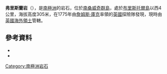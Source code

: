 {{coord|59|3|S|26|44|W|source:GNIS|display=inline,title}}

'''弗里斯蘭岩'''（{{lang-en|Freezland Rock}}），是[[南極洲|南極洲]]的岩石，位於[[南桑威奇群島|南桑威奇群島]]，處於[[布里斯托爾島|布里斯托爾島]]以西4公里，海拔高度305米，在1775年由[[詹姆斯·庫克|詹姆斯·庫克]]率領的[[英國|英國]]探險隊發現，現時由[[英國海外領土|英國海外領土]]管轄。

==參考資料==
*{{cite gnis | type = antarid | id = 5285| name = Freezland Rock | accessdate = 2012-04-09}}
*{{cite book |editor-first= Fred G. |editor-last= Alberts |title= Geographic Names of the Antarctic |url= http://archive.org/download/GeographicNamesOfTheAntarctic2ndEdition/Gna-GeographicNamesOfTheAntarctic2ndEdition1995.pdf |accessdate= 2012-04-05 |edition= second |date=June 1995 |publisher= United States Board on Geographic Names |page= 259}}
{{usgs-gazetteer|id=5285}}

{{Antarctica-geo-stub}}
{{南喬治亞與南桑威奇群島}}

[[Category:南極洲岩石|Category:南極洲岩石]]